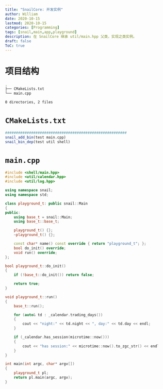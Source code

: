 ```yaml
---
title: "SnailCore: 开发实例"
author: William
date: 2020-10-15
lastmod: 2020-10-15
categories: [Programming]
tags: [snail,main,app,playground]
description: 在 SnailCore 继承 util/main.hpp 父类，实现之类实例。
draft: false
ToC: true
---
```


# 项目结构

```bash
.
├── CMakeLists.txt
└── main.cpp

0 directories, 2 files
```



# `CMakeLists.txt`

```cmake
########################################################
snail_add_bin(test main.cpp)
snail_bin_dep(test util shell)
```

# `main.cpp`

```c++
#include <shell/main.hpp>
#include <util/calendar.hpp>
#include <util/log.hpp>

using namespace snail;
using namespace std;

class playground_t: public snail::Main
{
public:
    using base_t = snail::Main;
    using base_t::base_t;

    playground_t() {};
    ~playground_t() {};

    const char* name() const override { return "playground_t"; };
    bool do_init() override;
    void run() override;
};

bool playground_t::do_init()
{
    if (!base_t::do_init()) return false;

    return true;
}

void playground_t::run()
{
    base_t::run();

    for (auto& td : _calendar.trading_days())
    {
        cout << "night:" << td.night << ", day:" << td.day << endl;
    }

    if (_calendar.has_session(microtime::now()))
    {
        cout << "has session:" << microtime::now().to_zgc_str() << endl;
    }
}

int main(int argc, char* argv[])
{
    playground_t pl;
    return pl.main(argc, argv);
}

```

